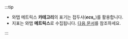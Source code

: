 :::tip

* 와탭 메트릭스 **카테고리**의 표기는 접두사(***ecs_***)를 활용합니다.
* 지표는 와탭 **메트릭스**로 수집됩니다. [다음 문서](../amazon-ecs/dashboard)를 참조하세요.

:::
